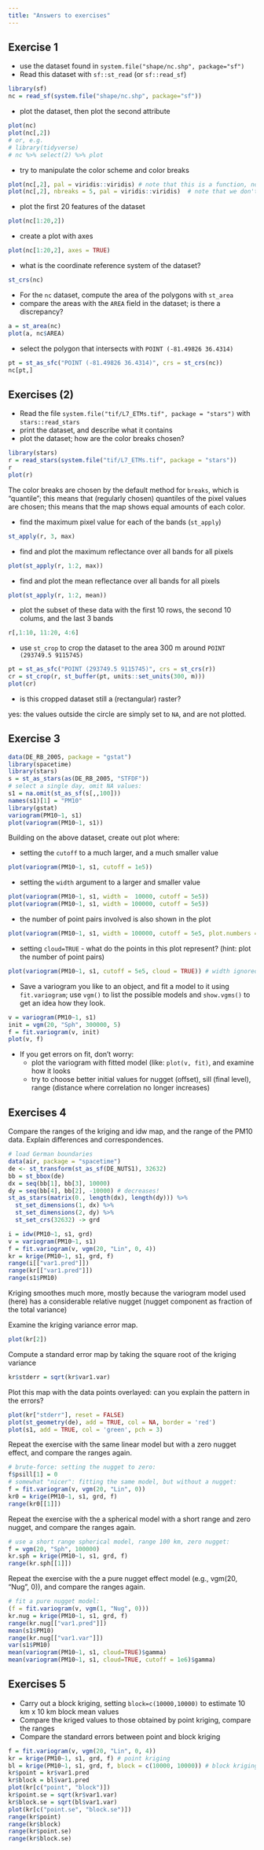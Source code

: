 ```yaml
---
title: "Answers to exercises"
---
```


## Exercise  1

* use the dataset found in `system.file("shape/nc.shp", package="sf")`
* Read this dataset with `sf::st_read` (or `sf::read_sf`)

```r
library(sf)
nc = read_sf(system.file("shape/nc.shp", package="sf"))
```

* plot the dataset, then plot the second attribute
```r
plot(nc)
plot(nc[,2])
# or, e.g. 
# library(tidyverse)
# nc %>% select(2) %>% plot
```

* try to manipulate the color scheme and color breaks

```r
plot(nc[,2], pal = viridis::viridis) # note that this is a function, not a set of colors
plot(nc[,2], nbreaks = 5, pal = viridis::viridis)  # note that we don't get exactly 5, because of "pretty" style
```

* plot the first 20 features of the dataset

```r
plot(nc[1:20,2])
```

* create a plot with axes

```r
plot(nc[1:20,2], axes = TRUE)
```

* what is the coordinate reference system of the dataset?

```r
st_crs(nc)
```

* For the `nc` dataset, compute the area of the polygons with `st_area`
* compare the areas with the `AREA` field in the dataset; is there a discrepancy?
```r
a = st_area(nc)
plot(a, nc$AREA)
```

* select the polygon that intersects with `POINT (-81.49826 36.4314)`
```r
pt = st_as_sfc("POINT (-81.49826 36.4314)", crs = st_crs(nc))
nc[pt,]
```

## Exercises (2)

* Read the file `system.file("tif/L7_ETMs.tif", package = "stars")` with `stars::read_stars`
* print the dataset, and describe what it contains
* plot the dataset; how are the color breaks chosen?
```r
library(stars)
r = read_stars(system.file("tif/L7_ETMs.tif", package = "stars"))
r
plot(r)
```

The color breaks are chosen by the default method for `breaks`, which is "quantile"; this
means that (regularly chosen) quantiles of the pixel values are chosen; this means that the
map shows equal amounts of each color.

* find the maximum pixel value for each of the bands (`st_apply`)

```r
st_apply(r, 3, max)
```
* find and plot the maximum reflectance over all bands for all pixels
```r
plot(st_apply(r, 1:2, max))
```
* find and plot the mean reflectance over all bands for all pixels
```r
plot(st_apply(r, 1:2, mean))
```
* plot the subset of these data with the first 10 rows, the second 10 colums, and the last 3 bands
```r
r[,1:10, 11:20, 4:6]
```
* use `st_crop` to crop the dataset to the area 300 m around `POINT (293749.5 9115745)`
```r
pt = st_as_sfc("POINT (293749.5 9115745)", crs = st_crs(r))
cr = st_crop(r, st_buffer(pt, units::set_units(300, m)))
plot(cr)
```
* is this cropped dataset still a (rectangular) raster?
	
yes: the values outside the circle are simply set to `NA`, and are not plotted.

## Exercise 3

```r
data(DE_RB_2005, package = "gstat")
library(spacetime)
library(stars)
s = st_as_stars(as(DE_RB_2005, "STFDF"))
# select a single day, omit NA values:
s1 = na.omit(st_as_sf(s[,,100]))
names(s1)[1] = "PM10"
library(gstat)
variogram(PM10~1, s1)
plot(variogram(PM10~1, s1))
```

Building on the above dataset, create out plot where:

* setting the `cutoff` to a much larger, and a much smaller value

```r
plot(variogram(PM10~1, s1, cutoff = 1e5))
```

* setting the `width` argument to a larger and smaller value

```r
plot(variogram(PM10~1, s1, width =  10000, cutoff = 5e5))
plot(variogram(PM10~1, s1, width = 100000, cutoff = 5e5))
```

* the number of point pairs involved is also shown in the plot

```r
plot(variogram(PM10~1, s1, width = 100000, cutoff = 5e5, plot.numbers = TRUE))
```

* setting `cloud=TRUE` - what do the points in this plot represent? (hint: plot the number of point pairs)

```r
plot(variogram(PM10~1, s1, cutoff = 5e5, cloud = TRUE)) # width ignored
```

* Save a variogram you like to an object, and fit a model to it using `fit.variogram`; use `vgm()` to list the possible models and `show.vgms()` to get an idea how they look.

```r
v = variogram(PM10~1, s1)
init = vgm(20, "Sph", 300000, 5)
f = fit.variogram(v, init)
plot(v, f)
```

* If you get errors on fit, don't worry: 
    * plot the variogram with fitted model (like: `plot(v, fit)`, and examine how it looks
	* try to choose better initial values for nugget (offset), sill (final level), range (distance where correlation no longer increases)


## Exercises 4

Compare the ranges of the kriging and idw map, and the range of the PM10 data. Explain differences and correspondences.

```r
# load German boundaries
data(air, package = "spacetime")
de <- st_transform(st_as_sf(DE_NUTS1), 32632)
bb = st_bbox(de)
dx = seq(bb[1], bb[3], 10000)
dy = seq(bb[4], bb[2], -10000) # decreases!
st_as_stars(matrix(0., length(dx), length(dy))) %>%
  st_set_dimensions(1, dx) %>%
  st_set_dimensions(2, dy) %>%
  st_set_crs(32632) -> grd

i = idw(PM10~1, s1, grd)
v = variogram(PM10~1, s1)
f = fit.variogram(v, vgm(20, "Lin", 0, 4))
kr = krige(PM10~1, s1, grd, f)
range(i[["var1.pred"]])
range(kr[["var1.pred"]])
range(s1$PM10)
```
Kriging smoothes much more, mostly because the variogram model used (here) has a considerable relative nugget (nugget component as fraction of the total variance)

Examine the kriging variance error map.

```r
plot(kr[2])
```

Compute a standard error map by taking the square root of the kriging variance

```r
kr$stderr = sqrt(kr$var1.var)
```

Plot this map with the data points overlayed: can you explain the pattern in the errors?


```r
plot(kr["stderr"], reset = FALSE)
plot(st_geometry(de), add = TRUE, col = NA, border = 'red')
plot(s1, add = TRUE, col = 'green', pch = 3)
```

Repeat the exercise with the same linear model but with a zero nugget effect, and compare the ranges again.

```r
# brute-force: setting the nugget to zero:
f$psill[1] = 0
# somewhat "nicer": fitting the same model, but without a nugget:
f = fit.variogram(v, vgm(20, "Lin", 0))
kr0 = krige(PM10~1, s1, grd, f)
range(kr0[[1]])
```

Repeat the exercise with the a spherical model with a short range and zero nugget, and compare the ranges again.

```r
# use a short range spherical model, range 100 km, zero nugget:
f = vgm(20, "Sph", 100000)
kr.sph = krige(PM10~1, s1, grd, f)
range(kr.sph[[1]])
```

Repeat the exercise with the a pure nugget effect model (e.g., vgm(20, "Nug", 0)), and compare the ranges again.

```r
# fit a pure nugget model:
(f = fit.variogram(v, vgm(1, "Nug", 0)))
kr.nug = krige(PM10~1, s1, grd, f)
range(kr.nug[["var1.pred"]])
mean(s1$PM10)
range(kr.nug[["var1.var"]])
var(s1$PM10)
mean(variogram(PM10~1, s1, cloud=TRUE)$gamma)
mean(variogram(PM10~1, s1, cloud=TRUE, cutoff = 1e6)$gamma)
```

## Exercises 5

* Carry out a block kriging, setting `block=c(10000,10000)` to estimate 10 km x 10 km block mean values
* Compare the kriged values to those obtained by point kriging, compare the ranges
* Compare the standard errors between point and block kriging

```r
f = fit.variogram(v, vgm(20, "Lin", 0, 4))
kr = krige(PM10~1, s1, grd, f) # point kriging
bl = krige(PM10~1, s1, grd, f, block = c(10000, 10000)) # block kriging
kr$point = kr$var1.pred
kr$block = bl$var1.pred
plot(kr[c("point", "block")])
kr$point.se = sqrt(kr$var1.var)
kr$block.se = sqrt(bl$var1.var)
plot(kr[c("point.se", "block.se")])
range(kr$point)
range(kr$block)
range(kr$point.se)
range(kr$block.se)
```



